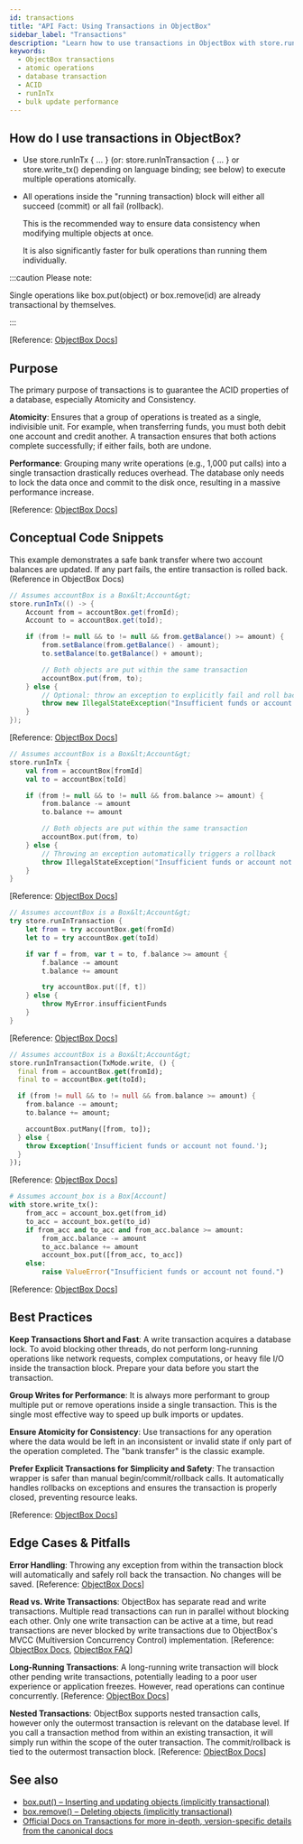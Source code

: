 ```yaml
---
id: transactions
title: "API Fact: Using Transactions in ObjectBox"
sidebar_label: "Transactions"
description: "Learn how to use transactions in ObjectBox with store.runInTx for atomic, consistent, and high-performance database operations."
keywords:
  - ObjectBox transactions
  - atomic operations
  - database transaction
  - ACID
  - runInTx
  - bulk update performance
---
```



## How do I use transactions in ObjectBox?

* Use store.runInTx &#123; ... &#125; (or: store.runInTransaction &#123; ... &#125; or  store.write_tx() depending on language binding; see below) to execute multiple operations atomically.
* All operations inside the "running transaction) block will either all succeed (commit) or all fail (rollback).

  <div className="explanation-list-box">
    <p>This is the recommended way to ensure data consistency when modifying multiple objects at once.</p>
    <p>It is also significantly faster for bulk operations than running them individually.</p>
  </div>

:::caution Please note:

Single operations like box.put(object) or box.remove(id) are already transactional by themselves.

:::

<div style={{textAlign: 'right'}}>
[Reference: <a href="https://docs.objectbox.io/transactions" target="_blank">ObjectBox Docs</a>]
</div>

## Purpose

The primary purpose of transactions is to guarantee the ACID properties of a database, especially Atomicity and Consistency.

**Atomicity**: Ensures that a group of operations is treated as a single, indivisible unit. For example, when transferring funds, you must both debit one account and credit another. A transaction ensures that both actions complete successfully; if either fails, both are undone.

**Performance**: Grouping many write operations (e.g., 1,000 put calls) into a single transaction drastically reduces overhead. The database only needs to lock the data once and commit to the disk once, resulting in a massive performance increase.
<div style={{textAlign: 'right'}}>
[Reference: <a href="https://docs.objectbox.io/transactions" target="_blank">ObjectBox Docs</a>]
</div>

## Conceptual Code Snippets

This example demonstrates a safe bank transfer where two account balances are updated. If any part fails, the entire transaction is rolled back. (Reference in ObjectBox Docs)

<Tabs groupId="lang">
<TabItem value="java" label="Java">

```java
// Assumes accountBox is a Box&lt;Account&gt;
store.runInTx(() -> {
    Account from = accountBox.get(fromId);
    Account to = accountBox.get(toId);

    if (from != null && to != null && from.getBalance() >= amount) {
        from.setBalance(from.getBalance() - amount);
        to.setBalance(to.getBalance() + amount);

        // Both objects are put within the same transaction
        accountBox.put(from, to);
    } else {
        // Optional: throw an exception to explicitly fail and roll back
        throw new IllegalStateException("Insufficient funds or account not found.");
    }
});
```

<div style={{textAlign: 'right'}}>
[Reference: <a href="https://objectbox.io/docfiles/java/current/io/objectbox/BoxStore.html#runInTx(java.lang.Runnable)" target="_blank">ObjectBox Docs</a>]
</div>

</TabItem>
<TabItem value="kotlin" label="Kotlin">

```kotlin
// Assumes accountBox is a Box&lt;Account&gt;
store.runInTx {
    val from = accountBox[fromId]
    val to = accountBox[toId]

    if (from != null && to != null && from.balance >= amount) {
        from.balance -= amount
        to.balance += amount

        // Both objects are put within the same transaction
        accountBox.put(from, to)
    } else {
        // Throwing an exception automatically triggers a rollback
        throw IllegalStateException("Insufficient funds or account not found.")
    }
}
```

<div style={{textAlign: 'right'}}>
[Reference: <a href="https://objectbox.io/docfiles/java/current/io/objectbox/BoxStore.html#runInTx(java.lang.Runnable)" target="_blank">ObjectBox Docs</a>]
</div>

</TabItem>
<TabItem value="swift" label="Swift">

```swift
// Assumes accountBox is a Box&lt;Account&gt;
try store.runInTransaction {
    let from = try accountBox.get(fromId)
    let to = try accountBox.get(toId)

    if var f = from, var t = to, f.balance >= amount {
        f.balance -= amount
        t.balance += amount

        try accountBox.put([f, t])
    } else {
        throw MyError.insufficientFunds
    }
}
```

<div style={{textAlign: 'right'}}>
[Reference: <a href="https://swift.objectbox.io/transactions" target="_blank">ObjectBox Docs</a>]
</div>

</TabItem>
<TabItem value="dart" label="Dart / Flutter">

```dart
// Assumes accountBox is a Box&lt;Account&gt;
store.runInTransaction(TxMode.write, () {
  final from = accountBox.get(fromId);
  final to = accountBox.get(toId);

  if (from != null && to != null && from.balance >= amount) {
    from.balance -= amount;
    to.balance += amount;

    accountBox.putMany([from, to]);
  } else {
    throw Exception('Insufficient funds or account not found.');
  }
});
```

<div style={{textAlign: 'right'}}>
[Reference: <a href="https://pub.dev/documentation/objectbox/latest/objectbox/Store/runInTransaction.html " target="_blank">ObjectBox Docs</a>]
</div>

</TabItem>
<TabItem value="python" label="Python">

```python
# Assumes account_box is a Box[Account]
with store.write_tx():
    from_acc = account_box.get(from_id)
    to_acc = account_box.get(to_id)
    if from_acc and to_acc and from_acc.balance >= amount:
        from_acc.balance -= amount
        to_acc.balance += amount
        account_box.put([from_acc, to_acc])
    else:
        raise ValueError("Insufficient funds or account not found.")
```

<div style={{textAlign: 'right'}}>
[Reference: <a href="https://objectbox.io/docfiles/python/current/autoapi/objectbox/index.html#objectbox.Store" target="_blank">ObjectBox Docs</a>]
</div>

</TabItem>
</Tabs>

## Best Practices

**Keep Transactions Short and Fast**: A write transaction acquires a database lock. To avoid blocking other threads, do not perform long-running operations like network requests, complex computations, or heavy file I/O inside the transaction block. Prepare your data before you start the transaction.

**Group Writes for Performance**: It is always more performant to group multiple put or remove operations inside a single transaction. This is the single most effective way to speed up bulk imports or updates.

**Ensure Atomicity for Consistency**: Use transactions for any operation where the data would be left in an inconsistent or invalid state if only part of the operation completed. The "bank transfer" is the classic example.

**Prefer Explicit Transactions for Simplicity and Safety**: The transaction wrapper is safer than manual begin/commit/rollback calls. It automatically handles rollbacks on exceptions and ensures the transaction is properly closed, preventing resource leaks.

<div style={{textAlign: 'right'}}>
[Reference: <a href="https://docs.objectbox.io/transactions" target="_blank">ObjectBox Docs</a>]
</div>

## Edge Cases & Pitfalls

**Error Handling**: Throwing any exception from within the transaction block will automatically and safely roll back the transaction. No changes will be saved. [Reference: <a href="https://docs.objectbox.io/transactions" target="_blank">ObjectBox Docs</a>]

**Read vs. Write Transactions**: ObjectBox has separate read and write transactions. Multiple read transactions can run in parallel without blocking each other. Only one write transaction can be active at a time, but read transactions are never blocked by write transactions due to ObjectBox's MVCC (Multiversion Concurrency Control) implementation. [Reference: <a href="https://docs.objectbox.io/transactions" target="_blank">ObjectBox Docs</a>, <a href="https://docs.objectbox.io/faq" target="_blank">ObjectBox FAQ</a>]

**Long-Running Transactions**: A long-running write transaction will block other pending write transactions, potentially leading to a poor user experience or application freezes. However, read operations can continue concurrently. [Reference: <a href="https://docs.objectbox.io/transactions" target="_blank">ObjectBox Docs</a>]

**Nested Transactions**: ObjectBox supports nested transaction calls, however only the outermost transaction is relevant on the database level. If you call a transaction method from within an existing transaction, it will simply run within the scope of the outer transaction. The commit/rollback is tied to the outermost transaction block. [Reference: <a href="https://objectbox.io/docfiles/c/current/group__c.html" target="_blank">ObjectBox Docs</a>]

## See also
- [box.put() – Inserting and updating objects (implicitly transactional)](./box-put-method.mdx)
- [box.remove() – Deleting objects (implicitly transactional)](./box-remove-method.mdx)
- [Official Docs on Transactions for more in-depth, version-specific details from the canonical docs](https://docs.objectbox.io/transactions)

<script type="application/ld+json">
{
  "@context": "https://schema.org",
  "@type": "TechArticle",
  "mainEntityOfPage": {
    "@type": "WebPage",
    "@id": "https://dev.objectbox.io/api-facts/transactions"
  },
  "headline": "API Fact: Using Transactions in ObjectBox",
  "description": "Learn how to use transactions in ObjectBox with store.runInTx for atomic, consistent, and high-performance database operations.",
  "keywords": "ObjectBox transactions, atomic operations, database transaction, ACID, runInTx, bulk update performance",
  "datePublished": "2025-05-20T11:00:00+02:00",
  "dateModified": "2025-09-10T09:15:00+02:00",
  "author": {
    "@type": "Organization",
    "name": "ObjectBox",
    "url": "https://dev.objectbox.io/"
  }
}
</script>